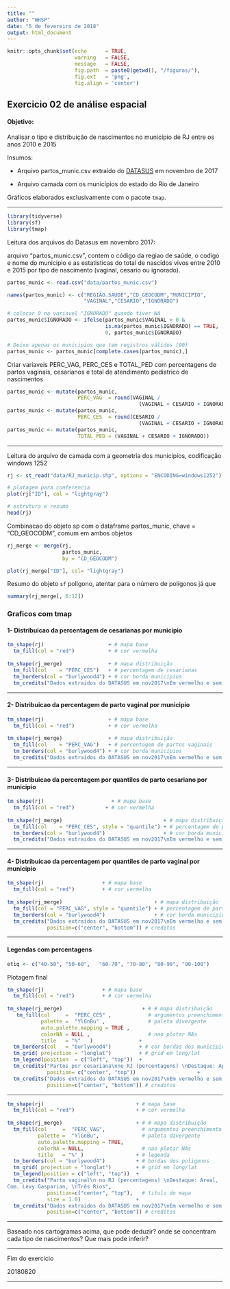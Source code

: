 ```yaml
---
title: ""
author: "WHSP"
date: "5 de fevereiro de 2018"
output: html_document
---
```


```r
knitr::opts_chunk$set(echo      = TRUE, 
                      warning   = FALSE, 
                      message   = FALSE, 
                      fig.path  = paste0(getwd(), "/figuras/"), 
                      fig.ext   = 'png',
                      fig.align = 'center')
```

## Exercicio 02 de análise espacial

#### Objetivo:

Analisar o tipo e distribuição de nascimentos no município de RJ entre os anos 2010 e 2015

  Insumos:
  
   - Arquivo partos_munic.csv extraído do [DATASUS](http://www2.datasus.gov.br/DATASUS) em novembro de 2017
   
   - Arquivo camada com os municípios do estado do Rio de Janeiro
   
Gráficos elaborados exclusivamente com o pacote `tmap`.

---

```r
library(tidyverse)
library(sf)
library(tmap)
```


Leitura dos arquivos do Datasus em novembro 2017:

arquivo "partos_munic.csv", contem o código da regiao de saúde, o codigo e nome do municipio e as estatisticas do total de nascidos vivos entre 2010 e 2015 por tipo de nascimento (vaginal, cesario ou ignorado).


```r
partos_munic <- read.csv("data/partos_munic.csv")

names(partos_munic) <- c("REGIÃO.SAUDE","CD_GEOCODM","MUNICIPIO",
                         "VAGINAL","CESARIO","IGNORADO")

# colocar 0 na variavel "IGNORADO" quando tiver NA
partos_munic$IGNORADO <- ifelse(partos_munic$VAGINAL > 0 &
                                is.na(partos_munic$IGNORADO) == TRUE,
                                0, partos_munic$IGNORADO)

# Deixo apenas os municipios que tem registros válidos (90)
partos_munic <- partos_munic[complete.cases(partos_munic),]
```
 
Criar variaveis PERC_VAG, PERC_CES e TOTAL_PED com percentagens de partos vaginais, 
cesarianos e total de atendimento pediatrico de nascimentos
 
```r
partos_munic <- mutate(partos_munic, 
                       PERC_VAG  = round(VAGINAL / 
                                           (VAGINAL + CESARIO + IGNORADO)*100, 1))
partos_munic <- mutate(partos_munic, 
                       PERC_CES  = round(CESARIO / 
                                           (VAGINAL + CESARIO + IGNORADO)*100, 1))
partos_munic <- mutate(partos_munic, 
                       TOTAL_PED = (VAGINAL + CESARIO + IGNORADO))
```

---

 Leitura do arquivo de camada com a geometria dos municipios, codificação windows 1252

```r
rj <- st_read("data/RJ_municip.shp", options = "ENCODING=windows1252")

# plotagem para conferencia
plot(rj["ID"], col = "lightgray")

```


```r
# estrutura e resumo
head(rj)
```

Combinacao do objeto sp com o dataframe partos_munic, chave = "CD_GEOCODM",
 comum em ambos objetos

```r
rj_merge <- merge(rj,
                  partos_munic,
                  by = "CD_GEOCODM")

plot(rj_merge["ID"], col= "lightgray")
```


 Resumo do objeto `sf` poligono, atentar para o número de polígonos já que 
 
```r
summary(rj_merge[, 6:12])
```
 

### Graficos com tmap
 
#### 1- Distribuicao da percentagem de cesarianas por municipio


```r
tm_shape(rj)                     + # mapa base
  tm_fill(col = "red")           + # cor vermelha
  
tm_shape(rj_merge)               + # mapa distribuição
  tm_fill(col    = "PERC_CES")   + # percentagem de cesarianas
  tm_borders(col = "burlywood4") + # cor borda municipios
  tm_credits("Dados extraidos do DATASUS em nov2017\nEm vermelho e sem dados: Guapimirim e Quatis", position= c("center", "bottom")) # creditos
```

---

#### 2- Distribuicao da percentagem de parto vaginal por municipio

```r
tm_shape(rj)                     + # mapa base
  tm_fill(col = "red")           + # cor vermelha
  
tm_shape(rj_merge)               + # mapa distribuição
  tm_fill(col    = "PERC_VAG")   + # percentagem de partos vaginais
  tm_borders(col = "burlywood4") + # cor borda municipios
  tm_credits("Dados extraidos do DATASUS em nov2017\nEm vermelho e sem dados: Guapimirim e Quatis", position= c("center", "bottom")) # creditos
```

---

#### 3- Distribuicao da percentagem por quantiles de parto cesariano por municipio

```r
tm_shape(rj)                      + # mapa base
  tm_fill(col = "red")          + # cor vermelha
  
tm_shape(rj_merge)                                 + # mapa distribuição
  tm_fill(col    = "PERC_CES", style = "quantile") + # percentagem de partos cesarianos
  tm_borders(col = "burlywood4")                   + # cor borda municipios
  tm_credits("Dados extraidos do DATASUS em nov2017\nEm vermelho e sem dados: Guapimirim e Quatis", position= c("center", "bottom")) # creditos
```

---

#### 4-  Distribuicao da percentagem por quantiles de parto vaginal por municipio

```r
tm_shape(rj)                   + # mapa base
  tm_fill(col = "red")         + # cor vermelha
  
tm_shape(rj_merge)                              + # mapa distribuição
  tm_fill(col = "PERC_VAG", style = "quantile") + # percentagem de partos vaginais
  tm_borders(col = "burlywood4")                + # cor borda municipios
  tm_credits("Dados extraidos do DATASUS em nov2017\nEm vermelho e sem dados: Guapimirim e Quatis",
             position=c("center", "bottom")) # creditos
```

---

####  Legendas com percentagens

```r
etiq <- c("40-50", "50-60",   "60-70", "70-80", "80-90", "90-100")
```

Plotagem final
 
```r
tm_shape(rj)                   + # mapa base
  tm_fill(col = "red")         + # cor vermelha
  
tm_shape(rj_merge)                          + # # mapa distribuição
   tm_fill(col     =  "PERC_CES" ,            # argumentos preenchimento
           palette =  "YlGnBu" ,              # paleta divergente
           auto.palette.mapping = TRUE ,
           colorNA = NULL ,                   # nao plotar NAs
           title   = "%"   )               +
  tm_borders(col   = "burlywood4")         + # cor bordas dos municipios
  tm_grid( projection = "longlat")         + # grid em long/lat
  tm_legend(position  = c("left", "top"))  +
  tm_credits("Partos por cesariana\nno RJ (percentagens) \nDestaque: Aperibé, Cambuci,\nItalva, Itacoacara,\nParacambi, S. A. de Padua, \nSão J. de Ubá, \nSão Sebastião do Alto", size = 1.0,
             position= c("center", "top"))                    +
  tm_credits("Dados extraidos do DATASUS em nov2017\nEm vermelho e sem dados: Guapimirim e Quatis",
             position=c("center", "bottom")) # creditos
```

---

```r
tm_shape(rj)                              + # mapa base
  tm_fill(col = "red")                    + # cor vermelha
  
tm_shape(rj_merge)                        + # # mapa distribuição
  tm_fill(col     =  "PERC_VAG",            # argumentos preenchimento
          palette =  "YlGnBu",              # paleta divergente
          auto.palette.mapping = TRUE,
          colorNA = NULL,                   # nao plotar NAs
          title   = "%" )                 + # legenda
  tm_borders(col = "burlywood4")          + # bordas dos poligonos
  tm_grid( projection = "longlat")        + # grid em long/lat
  tm_legend(position = c("left", "top"))  +
  tm_credits("Parto vaginal\n no RJ (percentagens) \nDestaque: Areal,
Com. Levy Gasparian, \nTrês Rios",
             position=c("center", "top"),   # titulo do mapa
             size = 1.0)                  +
  tm_credits("Dados extraidos do DATASUS em nov2017\nEm vermelho e sem dados: Guapimirim e Quatis",
             position=c("center", "bottom")) # creditos

```

---

Baseado nos cartogramas acima, que pode deduzir? onde se concentram cada tipo de nascimentos? Que mais pode inferir?

---

 Fim do exercicio
 
 20180820

---- 
